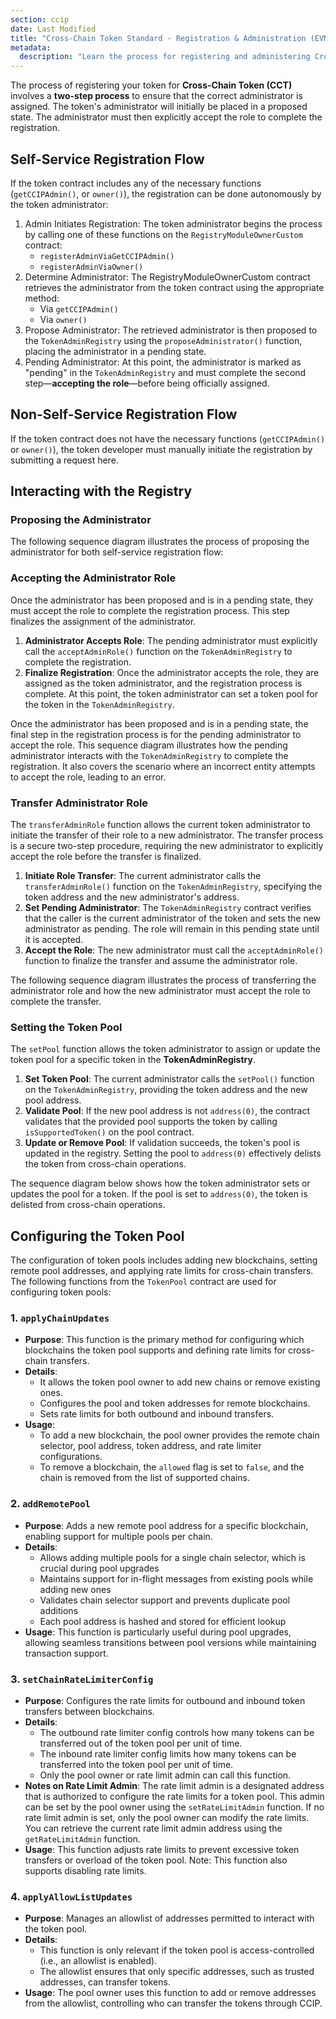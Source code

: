 ```yaml
---
section: ccip
date: Last Modified
title: "Cross-Chain Token Standard - Registration & Administration (EVM)"
metadata:
  description: "Learn the process for registering and administering Cross-Chain Tokens (CCT) on EVM chains, including proposing/accepting roles and configuring token pools."
---
```



The process of registering your token for **Cross-Chain Token (CCT)** involves a **two-step process** to ensure that the correct administrator is assigned. The token's administrator will initially be placed in a proposed state. The administrator must then explicitly accept the role to complete the registration.

## Self-Service Registration Flow

If the token contract includes any of the necessary functions (`getCCIPAdmin()`, or `owner()`), the registration can be done autonomously by the token administrator:

1. Admin Initiates Registration: The token administrator begins the process by calling one of these functions on the `RegistryModuleOwnerCustom` contract:
   - `registerAdminViaGetCCIPAdmin()`
   - `registerAdminViaOwner()`
1. Determine Administrator: The RegistryModuleOwnerCustom contract retrieves the administrator from the token contract using the appropriate method:
   - Via `getCCIPAdmin()`
   - Via `owner()`
1. Propose Administrator: The retrieved administrator is then proposed to the `TokenAdminRegistry` using the `proposeAdministrator()` function, placing the administrator in a pending state.
1. Pending Administrator: At this point, the administrator is marked as "pending" in the `TokenAdminRegistry` and must complete the second step—**accepting the role**—before being officially assigned.

## Non-Self-Service Registration Flow

If the token contract does not have the necessary functions (`getCCIPAdmin()` or `owner()`), the token developer must manually initiate the registration by submitting a request here.

## Interacting with the Registry

### Proposing the Administrator

The following sequence diagram illustrates the process of proposing the administrator for both self-service
registration flow:

<ClickToZoom
  src="/images/ccip/cct/cct-evm-diagrams/cct-evm-proposing-administrator.webp"
  alt="Cross-Chain Token Standard - Proposing Administrator"
/>

### Accepting the Administrator Role

Once the administrator has been proposed and is in a pending state, they must accept the role to complete the registration process. This step finalizes the assignment of the administrator.

1. **Administrator Accepts Role**: The pending administrator must explicitly call the `acceptAdminRole()` function on the `TokenAdminRegistry` to complete the registration.
1. **Finalize Registration**: Once the administrator accepts the role, they are assigned as the token administrator, and the registration process is complete. At this point, the token administrator can set a token pool for the token in the `TokenAdminRegistry`.

Once the administrator has been proposed and is in a pending state, the final step in the registration process is for the pending administrator to accept the role. This sequence diagram illustrates how the pending administrator interacts with the `TokenAdminRegistry` to complete the registration. It also covers the scenario where an incorrect entity attempts to accept the role, leading to an error.

<ClickToZoom
  src="/images/ccip/cct/cct-evm-diagrams/cct-evm-accepting-administrator-role.webp"
  alt="Cross-Chain Token Standard - Accepting Administrator Role"
/>

### Transfer Administrator Role

The `transferAdminRole` function allows the current token administrator to initiate the transfer of their role to a new administrator. The transfer process is a secure two-step procedure, requiring the new administrator to explicitly accept the role before the transfer is finalized.

1. **Initiate Role Transfer**: The current administrator calls the `transferAdminRole()` function on the `TokenAdminRegistry`, specifying the token address and the new administrator's address.
1. **Set Pending Administrator**: The `TokenAdminRegistry` contract verifies that the caller is the current administrator of the token and sets the new administrator as pending. The role will remain in this pending state until it is accepted.
1. **Accept the Role**: The new administrator must call the `acceptAdminRole()` function to finalize the transfer and assume the administrator role.

The following sequence diagram illustrates the process of transferring the administrator role and how the new administrator must accept the role to complete the transfer.

<ClickToZoom
  src="/images/ccip/cct/cct-evm-diagrams/cct-evm-transfer-administrator-role.webp"
  alt="Cross-Chain Token Standard - Transfer Administrator Role"
/>

### Setting the Token Pool

The `setPool` function allows the token administrator to assign or update the token pool for a specific token in the **TokenAdminRegistry**.

1. **Set Token Pool**: The current administrator calls the `setPool()` function on the `TokenAdminRegistry`, providing the token address and the new pool address.
1. **Validate Pool**: If the new pool address is not `address(0)`, the contract validates that the provided pool supports the token by calling `isSupportedToken()` on the pool contract.
1. **Update or Remove Pool**: If validation succeeds, the token's pool is updated in the registry. Setting the pool to `address(0)` effectively delists the token from cross-chain operations.

The sequence diagram below shows how the token administrator sets or updates the pool for a token. If the pool is set to `address(0)`, the token is delisted from cross-chain operations.

<ClickToZoom
  src="/images/ccip/cct/cct-evm-diagrams/cct-evm-set-update-token-pool.webp"
  alt="Cross-Chain Token Standard - Set/Update Token Pool"
/>

## Configuring the Token Pool

The configuration of token pools includes adding new blockchains, setting remote pool addresses, and applying rate limits for cross-chain transfers. The following functions from the `TokenPool` contract are used for configuring token pools:

### 1. `applyChainUpdates`

- **Purpose**: This function is the primary method for configuring which blockchains the token pool supports and defining rate limits for cross-chain transfers.
- **Details**:
  - It allows the token pool owner to add new chains or remove existing ones.
  - Configures the pool and token addresses for remote blockchains.
  - Sets rate limits for both outbound and inbound transfers.
- **Usage**:
  - To add a new blockchain, the pool owner provides the remote chain selector, pool address, token address, and rate limiter configurations.
  - To remove a blockchain, the `allowed` flag is set to `false`, and the chain is removed from the list of supported chains.

### 2. `addRemotePool`

- **Purpose**: Adds a new remote pool address for a specific blockchain, enabling support for multiple pools per chain.
- **Details**:
  - Allows adding multiple pools for a single chain selector, which is crucial during pool upgrades
  - Maintains support for in-flight messages from existing pools while adding new ones
  - Validates chain selector support and prevents duplicate pool additions
  - Each pool address is hashed and stored for efficient lookup
- **Usage**: This function is particularly useful during pool upgrades, allowing seamless transitions between pool versions while maintaining transaction support.

### 3. `setChainRateLimiterConfig`

- **Purpose**: Configures the rate limits for outbound and inbound token transfers between blockchains.
- **Details**:
  - The outbound rate limiter config controls how many tokens can be transferred out of the token pool per unit of time.
  - The inbound rate limiter config limits how many tokens can be transferred into the token pool per unit of time.
  - Only the pool owner or rate limit admin can call this function.
- **Notes on Rate Limit Admin**: The rate limit admin is a designated address that is authorized to configure the rate limits for a token pool. This admin can be set by the pool owner using the `setRateLimitAdmin` function. If no rate limit admin is set, only the pool owner can modify the rate limits. You can retrieve the current rate limit admin address using the `getRateLimitAdmin` function.
- **Usage**: This function adjusts rate limits to prevent excessive token transfers or overload of the token pool. Note: This function also supports disabling rate limits.

### 4. `applyAllowListUpdates`

- **Purpose**: Manages an allowlist of addresses permitted to interact with the token pool.
- **Details**:
  - This function is only relevant if the token pool is access-controlled (i.e., an allowlist is enabled).
  - The allowlist ensures that only specific addresses, such as trusted addresses, can transfer tokens.
- **Usage**: The pool owner uses this function to add or remove addresses from the allowlist, controlling who can transfer the tokens through CCIP.
